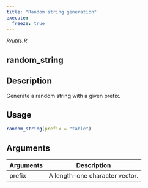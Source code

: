 ```yaml
---
title: "Random string generation"
execute:
  freeze: true
---
```


*R/utils.R*

## random_string

## Description
Generate a random string with a given prefix. 


## Usage
```r
random_string(prefix = "table") 
```

## Arguments
|Arguments|Description|
|---|---|
| prefix | A length-one character vector. |








